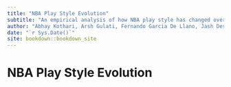 ```yaml
---
title: "NBA Play Style Evolution"
subtitle: "An empirical analysis of how NBA play style has changed over time."
author: "Abhay Kothari, Arsh Gulati, Fernando Garcia De Llano, Jash Desai, Jay Maniyar"
date: "`r Sys.Date()`"
site: bookdown::bookdown_site
---
```


# NBA Play Style Evolution
